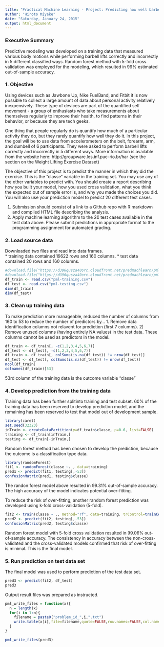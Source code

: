 ```yaml
---
title: "Practical Machine Learning - Project: Predicting how well barbell lifts are performed"
author: "Hiroto Miyake"
date: "Saturday, January 24, 2015"
output: html_document
---
```


### Executive Summary
Predictive modeling was developed on a training data that measured various body motions while performing barbell lifts correctly and incorrectly in 5 different classified ways.  Random forest method with 5-fold cross validation was employed for the modeling, which resulted in 99% estimated out-of-sample accuracy.

### 1. Objective
Using devices such as Jawbone Up, Nike FuelBand, and Fitbit it is now possible to collect a large amount of data about personal activity relatively inexpensively. These type of devices are part of the quantified self movement - a group of enthusiasts who take measurements about themselves regularly to improve their health, to find patterns in their behavior, or because they are tech geeks. 

One thing that people regularly do is quantify how much of a particular activity they do, but they rarely quantify how well they do it. In this project, the goal will be to use data from accelerometers on the belt, forearm, arm, and dumbell of 6 participants. They were asked to perform barbell lifts correctly and incorrectly in 5 different ways. More information is available from the website here: http://groupware.les.inf.puc-rio.br/har (see the section on the Weight Lifting Exercise Dataset)

The objective of this project is to predict the manner in which they did the exercise. This is the "classe" variable in the training set. You may use any of the other variables to predict with. You should create a report describing how you built your model, how you used cross validation, what you think the expected out of sample error is, and why you made the choices you did. You will also use your prediction model to predict 20 different test cases. 

1. Submission should consist of a link to a Github repo with  R markdown and compiled HTML file describing the analysis.
2. Apply machine learning algorithm to the 20 test cases available in the test data above. Please submit predictions in appropriate format to the programming assignment for automated grading.

### 2. Load source data

Downloaded two files and read into data frames.  
* training data contained 19622 rows and 160 columns.
* test data contained 20 rows and 160 columns.
```r
#download.file("https://d396qusza40orc.cloudfront.net/predmachlearn/pml-training.csv", "pml-training.csv")
#download.file("https://d396qusza40orc.cloudfront.net/predmachlearn/pml-testing.csv", "pml-testing.csv") 
df_train <- read.csv("pml-training.csv")
df_test <- read.csv("pml-testing.csv")
dim(df_train)
dim(df_test)
```

### 3. Clean up training data

To make prediction more manageable, reduced the number of columns from 160 to 53 to reduce the number of predictors by...
1. Remove data identification columns not relavent for prediction (first 7 columns).
2) Remove unused columns (having entirely NA values) in the test data.  These columns cannot be used as predictors in the model.   
```r
df_train <- df_train[, -c(1,2,3,4,5,6,7)]
df_test <- df_test[, -c(1,2,3,4,5,6,7)]
df_train <- df_train[, colSums(is.na(df_test)) != nrow(df_test)]
df_test <- df_test[, colSums(is.na(df_test)) != nrow(df_test)]
ncol(df_train)
colnames(df_train)[53]
```
53rd column of the training data is the outcome variable "classe"

### 4. Develop prediction from the training data

Training data has been further splitinto training and test subset.  60% of the training data has been reserved to develop prediction model, and the remaining has been reserved to test that model out of development sample.
```r
library(caret)
set.seed(32323)
inTrain <- createDataPartition(y=df_train$classe, p=0.6, list=FALSE)
training <- df_train[inTrain,]
testing <- df_train[-inTrain,]
```

Random forest method has been chosen to develop the prediction, because the outcome is a classification type data.
```r
library(randomForest)
fit1 <- randomForest(classe ~. , data=training)
pred1 <- predict(fit1, testing[,-53])
confusionMatrix(pred1, testing$classe)
```
The randon forest model above resulted in 99.31% out-of-sample accuracy.  The high accuracy of the model indicates potential over-fitting.

To reduce the risk of over-fitting, another random forest prediction was developed using k-fold cross-validation (5-fold).
```r
fit2 <- train(classe ~ ., method="rf", data=training, trControl=trainControl(method="cv", number=5))
pred2 <- predict(fit2, testing[,-53])
confusionMatrix(pred2, testing$classe)
```
Random forest model with 5-fold cross validation resulted in 99.06% out-of-sample accuracy.  The consistency in accuracy between the non-cross-validated and the cross-validated models confirmed that risk of over-fitting is minimal. 
This is the final model.

### 5. Run prediction on test data set

The final model was used to perform prediction of the test data set.
```r
pred3 <- predict(fit2, df_test)
pred3
```

Output result files was prepared as instructed.
```r
pml_write_files = function(x){
  n = length(x)
  for(i in 1:n){
    filename = paste0("problem_id_",i,".txt")
    write.table(x[i],file=filename,quote=FALSE,row.names=FALSE,col.names=FALSE)
  }
}

pml_write_files(pred3)
```

